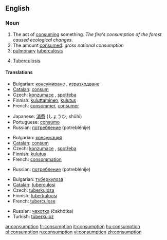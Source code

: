 ==English==
===Noun===
{{en-noun|-}}

# The act of [[consume|consuming]] something.  ''The fire's consumption of the forest caused ecological changes.''
# The amount [[consume|consumed]].  ''gross national consumption''
# [[pulmonary]] [[tuberculosis]]
# {{pathology}} {{obsolete}} [[tuberculosis|Tuberculosis]].

====Translations====
{{top|the act of consuming something}}
*Bulgarian: [[консумиране]] {{f}}, [[изразходване]] {{n}}
*[[Catalan]]: [[consum]] {{m}}
*Czech: [[konzumace]] {{f}}, [[spotřeba]] {{f}}
*Finnish: [[kuluttaminen]], [[kulutus]]
*French: [[consommer]], [[consumer]]
{{mid}}
*Japanese: [[消費]] (しょうひ, shōhi)
*Portuguese: [[consumo]] {{m}}
*Russian: [[потребление]] (potreblénije) {{n}}
{{bottom}}

{{top|the amount consumed}}
*Bulgarian: [[консумация]] {{f}}
*[[Catalan]]: [[consum]] {{m}}
*Czech: [[konzumace]] {{f}}, [[spotřeba]] {{f}}
*Finnish: [[kulutus]]
*French: [[consommation]] {{f}}
{{mid}}
*Russian: [[потребление]] (potreblénije) {{n}}
{{bottom}}

{{top|tuberculosis}}
*Bulgarian: [[туберкулоза]] {{f}}
*[[Catalan]]: [[tuberculosi]]
*Czech: [[tuberkulóza]] {{f}}
*Finnish: [[tuberkuloosi]]
*French: [[tuberculose]] {{f}}
{{mid}}
*Russian: [[чахотка]] (čakhótka) {{f}}
*Turkish: [[tüberküloz]]
{{bottom}}

[[ar:consumption]]
[[fr:consumption]]
[[it:consumption]]
[[hu:consumption]]
[[pl:consumption]]
[[ru:consumption]]
[[vi:consumption]]
[[zh:consumption]]